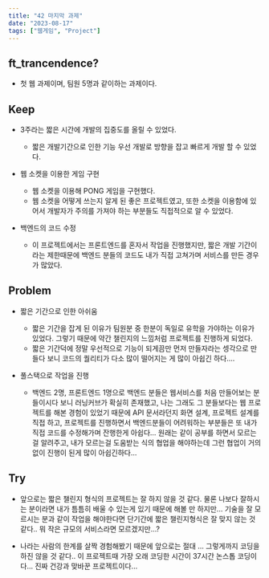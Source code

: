 ```yaml
---
title: "42 마지막 과제"
date: "2023-08-17"
tags: ["웹게임", "Project"]
---
```


## ft_trancendence?

- 첫 웹 과제이며, 팀원 5명과 같이하는 과제이다.

## Keep

- 3주라는 짧은 시간에 개발의 집중도를 올릴 수 있었다.

  - 짧은 개발기간으로 인한 기능 우선 개발로 방향을 잡고 빠르게 개발 할 수 있었다.

- 웹 소켓을 이용한 게임 구현

  - 웹 소켓을 이용해 PONG 게임을 구현했다.
  - 웹 소켓을 어떻게 쓰는지 알게 된 좋은 프로젝트였고, 또한 소켓을 이용함에 있어서 개발자가 주의를 가져야 하는 부분들도 직접적으로 알 수 있었다.

- 백엔드의 코드 수정
  - 이 프로젝트에서는 프론트엔드를 혼자서 작업을 진행했지만, 짧은 개발 기간이라는 제한때문에 백엔드 분들의 코드도 내가 직접 고쳐가며 서비스를 만든 경우가 많았다.

## Problem

- 짧은 기간으로 인한 아쉬움

  - 짧은 기간을 잡게 된 이유가 팀원분 중 한분이 독일로 유학을 가야하는 이유가 있었다. 그렇기 때문에 약간 챌린지의 느낌처럼 프로젝트를 진행하게 되었다.
  - 짧은 기간덕에 정말 우선적으로 기능이 되게끔만 먼저 만들자라는 셍각으로 만들다 보니 코드의 퀄리티가 다소 많이 떨어지는 게 많이 아쉽긴 하다....

- 풀스택으로 작업을 진행
  - 백엔드 2명, 프론트엔드 1명으로 백엔드 분들은 웹서비스를 처음 만들어보는 분들이시다 보니 러닝커브가 확실히 존재했고, 나는 그래도 그 분들보다는 웹 프로젝트를 해본 경험이 있었기 때문에 API 문서라던지 화면 설계, 프로젝트 설계를 직접 하고, 프로젝트를 진행하면서 백엔드분들이 어려워하는 부분들은 또 내가 직접 코드를 수정해가며 잔행한게 아쉽다... 원래는 같이 공부를 하면서 모르는걸 알려주고, 내가 모르는걸 도움받는 식의 협업을 해야하는데 그런 협업이 거의 없이 진행이 된게 많이 아쉽긴하다...

## Try

- 앞으로는 짧은 챌린지 형식의 프로젝트는 잘 하지 않을 것 같다. 물론 나보다 잘하시는 분이라면 내가 틈틈히 배울 수 있는게 있기 때문에 해볼 만 하지만... 기술을 잘 모르시는 분과 같이 작업을 해야한다면 단기간에 짧은 챌린지형식은 잘 맞지 않는 것 같다.. 뭐 작은 규모의 서비스라면 모르겠지만...?

- 나라는 사람의 한계를 살짝 경험해봤기 때문에 앞으로는 절대 ... 그렇게까지 코딩을 하진 않을 것 같다.. 이 프로젝트때 가장 오래 코딩한 시간이 37시간 논스톱 코딩이다... 진짜 건강과 맞바꾼 프로젝트이다...
